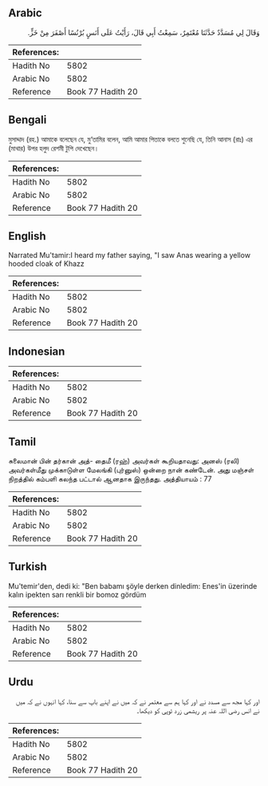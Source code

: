 ## Arabic


<div dir="rtl" lang="ar" style={{fontSize:'larger',backgroundColor:'#f8f9fa',padding:20}}>
وَقَالَ لِي مُسَدَّدٌ حَدَّثَنَا مُعْتَمِرٌ، سَمِعْتُ أَبِي قَالَ، رَأَيْتُ عَلَى أَنَسٍ بُرْنُسًا أَصْفَرَ مِنْ خَزٍّ‏.‏
</div>
<div style={{backgroundColor:'#f8f9fa',padding:20, marginBottom: 10}}><table> <thead> <tr> <th>References:</th> <th></th> </tr> </thead> <tbody><tr><td>Hadith No</td><td>5802</td></tr><tr><td>Arabic No</td><td>5802</td></tr><tr><td>Reference</td><td>Book 77 Hadith 20</td></tr></tbody></table></div>

## Bengali


<div dir="ltr" lang="bn" style={{fontSize:'larger',backgroundColor:'#f8f9fa',padding:20}}>
মুসাদ্দাদ (রহ.) আমাকে বলেছেন যে, মু‘তামির বলেন, আমি আমার পিতাকে বলতে শুনেছি যে, তিনি আনাস (রাঃ) এর (মাথার) উপর হলুদ রেশমী টুপি দেখেছেন।
</div>
<div style={{backgroundColor:'#f8f9fa',padding:20, marginBottom: 10}}><table> <thead> <tr> <th>References:</th> <th></th> </tr> </thead> <tbody><tr><td>Hadith No</td><td>5802</td></tr><tr><td>Arabic No</td><td>5802</td></tr><tr><td>Reference</td><td>Book 77 Hadith 20</td></tr></tbody></table></div>

## English


<div dir="ltr" lang="en" style={{fontSize:'larger',backgroundColor:'#f8f9fa',padding:20}}>
Narrated Mu'tamir:I heard my father saying, "I saw Anas wearing a yellow hooded cloak of Khazz
</div>
<div style={{backgroundColor:'#f8f9fa',padding:20, marginBottom: 10}}><table> <thead> <tr> <th>References:</th> <th></th> </tr> </thead> <tbody><tr><td>Hadith No</td><td>5802</td></tr><tr><td>Arabic No</td><td>5802</td></tr><tr><td>Reference</td><td>Book 77 Hadith 20</td></tr></tbody></table></div>

## Indonesian


<div dir="ltr" lang="id" style={{fontSize:'larger',backgroundColor:'#f8f9fa',padding:20}}>

</div>
<div style={{backgroundColor:'#f8f9fa',padding:20, marginBottom: 10}}><table> <thead> <tr> <th>References:</th> <th></th> </tr> </thead> <tbody><tr><td>Hadith No</td><td>5802</td></tr><tr><td>Arabic No</td><td>5802</td></tr><tr><td>Reference</td><td>Book 77 Hadith 20</td></tr></tbody></table></div>

## Tamil


<div dir="ltr" lang="ta" style={{fontSize:'larger',backgroundColor:'#f8f9fa',padding:20}}>
சுலைமான் பின் தர்கான் அத்- தைமீ (ரஹ்) அவர்கள் கூறியதாவது: அனஸ் (ரலி) அவர்கள்மீது முக்காடுள்ள மேலங்கி (புர்னுஸ்) ஒன்றை நான் கண்டேன். அது மஞ்சள் நிறத்தில் கம்பளி கலந்த பட்டால் ஆனதாக இருந்தது. அத்தியாயம் : 77
</div>
<div style={{backgroundColor:'#f8f9fa',padding:20, marginBottom: 10}}><table> <thead> <tr> <th>References:</th> <th></th> </tr> </thead> <tbody><tr><td>Hadith No</td><td>5802</td></tr><tr><td>Arabic No</td><td>5802</td></tr><tr><td>Reference</td><td>Book 77 Hadith 20</td></tr></tbody></table></div>

## Turkish


<div dir="ltr" lang="tr" style={{fontSize:'larger',backgroundColor:'#f8f9fa',padding:20}}>
Mu'temir'den, dedi ki: "Ben babamı şöyle derken dinledim: Enes'in üzerinde kalın ipekten sarı renkli bir bomoz gördüm
</div>
<div style={{backgroundColor:'#f8f9fa',padding:20, marginBottom: 10}}><table> <thead> <tr> <th>References:</th> <th></th> </tr> </thead> <tbody><tr><td>Hadith No</td><td>5802</td></tr><tr><td>Arabic No</td><td>5802</td></tr><tr><td>Reference</td><td>Book 77 Hadith 20</td></tr></tbody></table></div>

## Urdu


<div dir="rtl" lang="ur" style={{fontSize:'larger',backgroundColor:'#f8f9fa',padding:20}}>
اور کہا مجھ سے مسدد نے اور کہا ہم سے معتمر نے کہ میں نے اپنے باپ سے سنا، کہا انہوں نے کہ میں نے انس رضی اللہ عنہ پر ریشمی زرد ٹوپی کو دیکھا۔
</div>
<div style={{backgroundColor:'#f8f9fa',padding:20, marginBottom: 10}}><table> <thead> <tr> <th>References:</th> <th></th> </tr> </thead> <tbody><tr><td>Hadith No</td><td>5802</td></tr><tr><td>Arabic No</td><td>5802</td></tr><tr><td>Reference</td><td>Book 77 Hadith 20</td></tr></tbody></table></div>